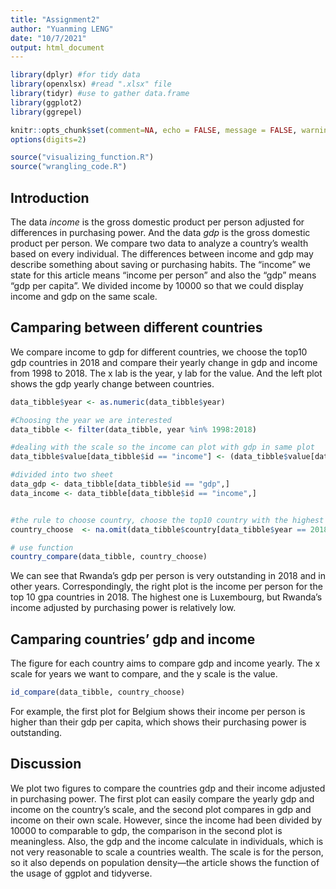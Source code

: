 ```yaml
---
title: "Assignment2"
author: "Yuanming LENG"
date: "10/7/2021"
output: html_document
---
```


```r
library(dplyr) #for tidy data
library(openxlsx) #read ".xlsx" file
library(tidyr) #use to gather data.frame
library(ggplot2)
library(ggrepel)

knitr::opts_chunk$set(comment=NA, echo = FALSE, message = FALSE, warning=FALSE, margin=TRUE)
options(digits=2)
```

```r
source("visualizing_function.R")
source("wrangling_code.R")
```
## Introduction

The data *income* is the gross domestic product per person adjusted for differences in purchasing power. And the data *gdp* is the gross domestic product per person. We compare two data to analyze a country's wealth based on every individual. The differences between income and gdp may describe something about saving or purchasing habits. The "income" we state for this article means "income per person" and also the "gdp" means "gdp per capita". We divided income by 10000 so that we could display income and gdp on the same scale.

##  Camparing between different countries

We compare income to gdp for different countries, we choose the top10 gdp countries in 2018 and compare their yearly change in gdp and income from 1998 to 2018. The x lab is the year, y lab for the value. And the left plot shows the gdp yearly change between countries. 

```r

data_tibble$year <- as.numeric(data_tibble$year)

#Choosing the year we are interested
data_tibble <- filter(data_tibble, year %in% 1998:2018)

#dealing with the scale so the income can plot with gdp in same plot
data_tibble$value[data_tibble$id == "income"] <- (data_tibble$value[data_tibble$id == "income"])/10000

#divided into two sheet
data_gdp <- data_tibble[data_tibble$id == "gdp",]
data_income <- data_tibble[data_tibble$id == "income",]


#the rule to choose country, choose the top10 country with the highest gdp in 2018
country_choose  <- na.omit(data_tibble$country[data_tibble$year == 2018][order(data_gdp$value, decreasing = T )])[1:10]

# use function
country_compare(data_tibble, country_choose)

```

We can see that Rwanda's gdp per person is very outstanding in 2018 and in other years. Correspondingly, the right plot is the income per person for the top 10 gpa countries in 2018. The highest one is  Luxembourg, but Rwanda's income adjusted by purchasing power is relatively low. 

##  Camparing countries' gdp and income

The figure for each country aims to compare gdp and income yearly. The x scale for years we want to compare, and the y scale is the value. 

```r
id_compare(data_tibble, country_choose)
```

For example, the first plot for Belgium shows their income per person is higher than their gdp per capita, which shows their purchasing power is outstanding.

## Discussion

We plot two figures to compare the countries gdp and their income adjusted in purchasing power. The first plot can easily compare the yearly gdp and income on the country's scale, and the second plot compares in gdp and income on their own scale. However, since the income had been divided by 10000 to comparable to gdp, the comparison in the second plot is meaningless. Also, the gdp and the income calculate in individuals, which is not very reasonable to scale a countries wealth. The scale is for the person, so it also depends on population density—the article shows the function of the usage of ggplot and tidyverse.
